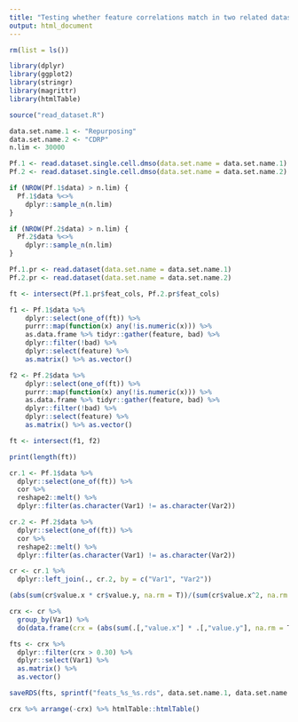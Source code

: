 ```yaml
---
title: "Testing whether feature correlations match in two related datasets"
output: html_document
---
```


```r

rm(list = ls())

library(dplyr)
library(ggplot2)
library(stringr)
library(magrittr)
library(htmlTable)

source("read_dataset.R")

data.set.name.1 <- "Repurposing"
data.set.name.2 <- "CDRP"
n.lim <- 30000

Pf.1 <- read.dataset.single.cell.dmso(data.set.name = data.set.name.1)
Pf.2 <- read.dataset.single.cell.dmso(data.set.name = data.set.name.2)

if (NROW(Pf.1$data) > n.lim) {
  Pf.1$data %<>% 
    dplyr::sample_n(n.lim)
}

if (NROW(Pf.2$data) > n.lim) {
  Pf.2$data %<>% 
    dplyr::sample_n(n.lim)
}

Pf.1.pr <- read.dataset(data.set.name = data.set.name.1)
Pf.2.pr <- read.dataset(data.set.name = data.set.name.2)

ft <- intersect(Pf.1.pr$feat_cols, Pf.2.pr$feat_cols)

f1 <- Pf.1$data %>% 
    dplyr::select(one_of(ft)) %>%
    purrr::map(function(x) any(!is.numeric(x))) %>%
    as.data.frame %>% tidyr::gather(feature, bad) %>%
    dplyr::filter(!bad) %>%
    dplyr::select(feature) %>%
    as.matrix() %>% as.vector()

f2 <- Pf.2$data %>% 
    dplyr::select(one_of(ft)) %>%
    purrr::map(function(x) any(!is.numeric(x))) %>%
    as.data.frame %>% tidyr::gather(feature, bad) %>%
    dplyr::filter(!bad) %>%
    dplyr::select(feature) %>%
    as.matrix() %>% as.vector()

ft <- intersect(f1, f2)

print(length(ft))

cr.1 <- Pf.1$data %>%
  dplyr::select(one_of(ft)) %>%
  cor %>%
  reshape2::melt() %>%
  dplyr::filter(as.character(Var1) != as.character(Var2)) 

cr.2 <- Pf.2$data %>%
  dplyr::select(one_of(ft)) %>%
  cor %>%
  reshape2::melt() %>%
  dplyr::filter(as.character(Var1) != as.character(Var2)) 

cr <- cr.1 %>%
  dplyr::left_join(., cr.2, by = c("Var1", "Var2"))

(abs(sum(cr$value.x * cr$value.y, na.rm = T))/(sum(cr$value.x^2, na.rm = T)^0.5 * sum(cr$value.y^2, na.rm = T)^0.5)) %>% print

crx <- cr %>%
  group_by(Var1) %>%
  do(data.frame(crx = (abs(sum(.[,"value.x"] * .[,"value.y"], na.rm = T))/(sum(.[,"value.x"]^2, na.rm = T)^0.5 * sum(.[,"value.y"]^2, na.rm = T)^0.5))))

fts <- crx %>% 
  dplyr::filter(crx > 0.30) %>%
  dplyr::select(Var1) %>%
  as.matrix() %>%
  as.vector()

saveRDS(fts, sprintf("feats_%s_%s.rds", data.set.name.1, data.set.name.2))

crx %>% arrange(-crx) %>% htmlTable::htmlTable()

```
